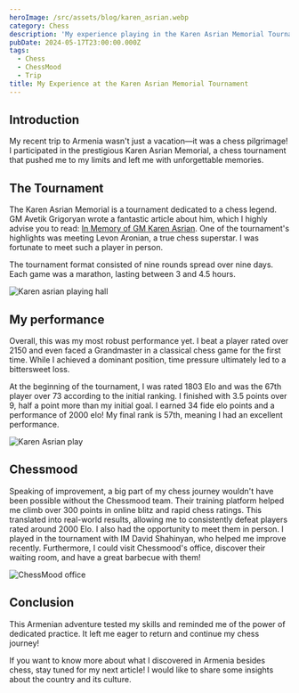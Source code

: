 ```yaml
---
heroImage: /src/assets/blog/karen_asrian.webp
category: Chess
description: 'My experience playing in the Karen Asrian Memorial Tournament in Armenia.'
pubDate: 2024-05-17T23:00:00.000Z
tags:
  - Chess
  - ChessMood
  - Trip
title: My Experience at the Karen Asrian Memorial Tournament
---
```



## Introduction

My recent trip to Armenia wasn't just a vacation—it was a chess pilgrimage! 
I participated in the prestigious Karen Asrian Memorial, a chess tournament that pushed me to my limits and left me with unforgettable memories.

## The Tournament

The Karen Asrian Memorial is a tournament dedicated to a chess legend. 
GM Avetik Grigoryan wrote a fantastic article about him, which I highly advise you to read: 
<a 	rel='noopener noreferrer' aria-labal="In Memory of GM Karen Asrian" href="https://chessmood.com/blog/karen-asrian">In Memory of GM Karen Asrian</a>.
One of the tournament's highlights was meeting Levon Aronian, a true chess superstar. I was fortunate to meet such a player in person.

The tournament format consisted of nine rounds spread over nine days. Each game was a marathon, lasting between 3 and 4.5 hours.

<Image src={imgPlayingHall}
        alt="Karen asrian playing hall" quality="50" loading="lazy" 
        width={800} height={800}/>


## My performance

Overall, this was my most robust performance yet. 
I beat a player rated over 2150 and even faced a Grandmaster in a classical chess game for the first time.
While I achieved a dominant position, time pressure ultimately led to a bittersweet loss. 

At the beginning of the tournament, I was rated 1803 Elo and was the 67th player over 73 according to the initial ranking. 
I finished with 3.5 points over 9, half a point more than my initial goal. I earned 34 fide elo points and a performance of 2000 elo! 
My final rank is 57th, meaning I had an excellent performance.

<Image src={imgPlay}
    alt="Karen Asrian play" quality="50" loading="lazy" width={800}
	height={800}/>


## Chessmood

Speaking of improvement, a big part of my chess journey wouldn't have been possible without the Chessmood team. Their training platform helped me climb over 300 points in online blitz and rapid chess ratings. 
This translated into real-world results, allowing me to consistently defeat players rated around 2000 Elo.
I also had the opportunity to meet them in person. I played in the tournament with IM David Shahinyan, who helped me improve recently. 
Furthermore, I could visit Chessmood's office, discover their waiting room, and have a great barbecue with them! 

<Image class="grayscale mx-auto"  src={imgChessmoodOffice} 
        alt="ChessMood office"  quality="50" loading="lazy" width={500}
		height={500}/>

## Conclusion

This Armenian adventure tested my skills and reminded me of the power of dedicated practice. 
It left me eager to return and continue my chess journey!

If you want to know more about what I discovered in Armenia besides chess, stay tuned for my next article! I would like to share some insights about the country and its culture.
